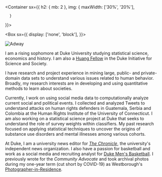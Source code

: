 
<Container
  sx={{
    h2: { mb: 2 },
    img: {
        maxWidth: ['30%', '20%'],
        
      }
  }}>

<Box sx={{
  display: ['none', 'block'],
}}>

![Adway](/adway.png)

</Box>

<div>

I am a rising sophomore at Duke University studying statistical science, economics and history. I am also a [Huang Fellow](https://scienceandsociety.duke.edu/learn/undergraduate-programs/huang-fellows-program/profiles-of-huang-fellows/) in the Duke Initiative for Science and Society.

I have research and project experience in mining large, public- and private-domain data sets to understand various issues related to human behavior. Broadly, my research interests are in developing and using quantitative methods to learn about societies.

Currently, I work on using social media data to computationally analyze current social and political events. I collected and analyzed Tweets to understand attacks on human rights defenders in Guatemala, Serbia and Colombia at the Human Rights Institute of the University of Connecticut. I am also working on a statistical science project at Duke that seeks to understand the role of survey weights within classifiers. My past research focused on applying statistical techniques to uncover the origins of substance use disorders and mental illnesses among various cohorts.

At Duke, I am a university news editor for [_The Chronicle_](https://dukechronicle.com/staff/adway-s-wadekar), the university's independent news organization. I also have a passion for basketball and work as a social media and recruiting analyst for [Duke Men's Basketball](https://twitter.com/DukeMBB). I previously wrote for the _Community Advocate_ and took archival photos during my one-year term (cut short by COVID-19) as Westborough's [Photographer-in-Residence](https://www.instagram.com/thewestborougharchive/).

</div>

</Container>
